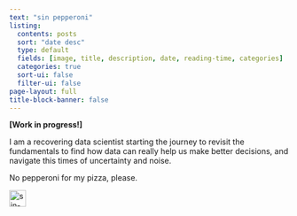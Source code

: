 ```yaml
---
text: "sin pepperoni"
listing:
  contents: posts
  sort: "date desc"
  type: default
  fields: [image, title, description, date, reading-time, categories]
  categories: true
  sort-ui: false
  filter-ui: false
page-layout: full
title-block-banner: false
---
```


**[Work in progress!]**

I am a recovering data scientist starting the journey to revisit the fundamentals to find how data can really help us make better decisions, and navigate
this times of uncertainty and noise. 

No pepperoni for my pizza, please.

<img src="download.png" alt="sin-pepperoni" width="30">

<br/>
<br/>
<br/>



